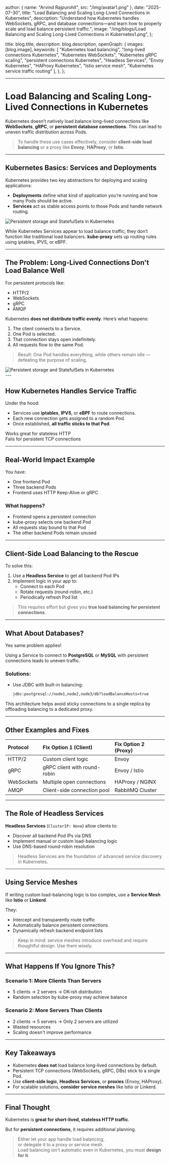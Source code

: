 
  author: { name: "Arvind Rajpurohit", src: "/img/avatar1.png" },
  date: "2025-07-30",
  title: "Load Balancing and Scaling Long-Lived Connections in Kubernetes",
  description:
    "Understand how Kubernetes handles WebSockets, gRPC, and database connections—and learn how to properly scale and load balance persistent traffic.",
  image:
    "/img/blogs/Load Balancing and Scaling Long-Lived Connections in Kubernetes1.png",
};

  title: blog.title,
  description: blog.description,
  openGraph: {
    images: [blog.image],
    keywords: [
    "Kubernetes load balancing",
    "long-lived connections Kubernetes",
    "Kubernetes WebSockets",
    "Kubernetes gRPC scaling",
    "persistent connections Kubernetes",
    "Headless Services",
    "Envoy Kubernetes",
    "HAProxy Kubernetes",
    "Istio service mesh",
    "Kubernetes service traffic routing"
  ],
  },
};



---

# Load Balancing and Scaling Long-Lived Connections in Kubernetes

Kubernetes doesn’t natively load balance long-lived connections like **WebSockets**, **gRPC**, or **persistent database connections**. This can lead to uneven traffic distribution across Pods.

> To handle these use cases effectively, consider **client-side load balancing** or a proxy like **Envoy**, **HAProxy**, or **Istio**.

---

## Kubernetes Basics: Services and Deployments

Kubernetes provides two key abstractions for deploying and scaling applications:

- **Deployments** define what kind of application you’re running and how many Pods should be active.
- **Services** act as stable access points to those Pods and handle network routing.

<div style={{ display: 'flex', justifyContent: 'center', alignItems: 'center', height: '80vh' }}>
  <img
    src="/img/blogs/Kubernetes Service Routing1.png"
    alt="Persistent storage and StatefulSets in Kubernetes"
    style={{ width: '100%', height: '500px', objectFit: 'contain', borderRadius: '1px' }}
  />
</div>

While Kubernetes Services appear to load balance traffic, they don’t function like traditional load balancers. **kube-proxy** sets up routing rules using iptables, IPVS, or eBPF.

---

## The Problem: Long-Lived Connections Don't Load Balance Well

For persistent protocols like:

- HTTP/2
- WebSockets
- gRPC
- AMQP

Kubernetes **does not distribute traffic evenly**. Here’s what happens:

1. The client connects to a Service.
2. One Pod is selected.
3. That connection stays open indefinitely.
4. All requests flow to the same Pod.

> Result: One Pod handles everything, while others remain idle — defeating the purpose of scaling.

<div style={{ display: 'flex', justifyContent: 'center', alignItems: 'center', height: '80vh' }}>
  <img
    src="/img/blogs/Unbalanced Traffic with Persistent Connections1.png"
    alt="Persistent storage and StatefulSets in Kubernetes"
    style={{ width: '100%', height: '500px', objectFit: 'contain', borderRadius: '1px' }}
  />
</div>
---

## How Kubernetes Handles Service Traffic

Under the hood:

- Services use **iptables**, **IPVS**, or **eBPF** to route connections.
- Each new connection gets assigned to a random Pod.
- Once established, **all traffic sticks to that Pod**.

Works great for stateless HTTP  
Fails for persistent TCP connections

---

## Real-World Impact Example

You have:

- One frontend Pod
- Three backend Pods
- Frontend uses HTTP Keep-Alive or gRPC

### What happens?

- Frontend opens a persistent connection
- kube-proxy selects one backend Pod
- All requests stay bound to that Pod
- The other backend Pods remain unused

---

## Client-Side Load Balancing to the Rescue

To solve this:

1. Use a **Headless Service** to get all backend Pod IPs
2. Implement logic in your app to:
   - Connect to each Pod
   - Rotate requests (round-robin, etc.)
   - Periodically refresh Pod list

> This requires effort but gives you **true load balancing for persistent connections**.

---

## What About Databases?

Yes same problem applies!

Using a Service to connect to **PostgreSQL** or **MySQL** with persistent connections leads to uneven traffic.

### Solutions:

- Use JDBC with built-in balancing:
  ```bash
  jdbc:postgresql://node1,node2,node3/db?loadBalanceHosts=true

This architecture helps avoid sticky connections to a single replica by offloading balancing to a dedicated proxy.

---

## Other Examples and Fixes

| **Protocol** | **Fix Option 1 (Client)**        | **Fix Option 2 (Proxy)**     |
|:-------------|:---------------------------------|:-----------------------------|
| HTTP/2       | Custom client logic              | Envoy                        |
| gRPC         | gRPC client with round-robin     | Envoy / Istio                |
| WebSockets   | Multiple open connections        | HAProxy / NGINX              |
| AMQP         | Client-side connection pool      | RabbitMQ Cluster             |

---

## The Role of Headless Services

**Headless Services** (`ClusterIP: None`) allow clients to:

- Discover all backend Pod IPs via DNS
- Implement manual or custom load-balancing logic
- Use DNS-based round-robin resolution

> Headless Services are the foundation of advanced service discovery in Kubernetes.

---

## Using Service Meshes

If writing custom load-balancing logic is too complex, use a **Service Mesh** like **Istio** or **Linkerd**.

They:

- Intercept and transparently route traffic
- Automatically balance persistent connections
- Dynamically refresh backend endpoint lists

> Keep in mind: service meshes introduce overhead and require thoughtful design. Use them wisely.

---

## What Happens If You Ignore This?

### Scenario 1: More Clients Than Servers

- 5 clients → 2 servers → OK-ish distribution
- Random selection by kube-proxy may achieve balance

### Scenario 2: More Servers Than Clients

- 2 clients → 5 servers → Only 2 servers are utilized
- Wasted resources
- Scaling doesn't improve performance

---

## Key Takeaways

- Kubernetes **does not** load balance long-lived connections by default.
- Persistent TCP connections (WebSockets, gRPC, DBs) stick to a single Pod.
- Use **client-side logic**, **Headless Services**, or **proxies** (Envoy, HAProxy).
- For scalable solutions, **consider service meshes** like Istio or Linkerd.

---

## Final Thought

Kubernetes is **great for short-lived, stateless HTTP traffic**.

But for **persistent connections**, it requires additional planning.

> Either let your app handle load balancing,  
> or delegate it to a proxy or service mesh.  
> Load balancing isn't automatic even in Kubernetes, you must **design for it**.

